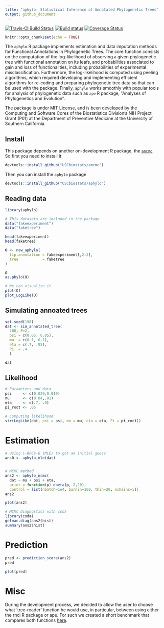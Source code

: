 ```yaml
---
title: "aphylo: Statistical Inference of Annotated Phylogenetic Trees"
output: github_document
---
```


[![Travis-CI Build Status](https://travis-ci.org/USCbiostats/aphylo.svg?branch=master)](https://travis-ci.org/USCbiostats/aphylo)
[![Build status](https://ci.appveyor.com/api/projects/status/1xpgpv10yifojyab?svg=true)](https://ci.appveyor.com/project/gvegayon/phylogenetic)
[![Coverage Status](https://codecov.io/gh/USCbiostats/aphylo/branch/master/graph/badge.svg)](https://codecov.io/gh/USCbiostats/aphylo)


```r
knitr::opts_chunk$set(echo = TRUE)
```

The `aphylo` R package implements estimation and data imputation methods for Functional Annotations in Phylogenetic Trees. The core function consists on the computation of the log-likelihood of observing a given phylogenetic tree with functional annotation on its leafs, and probabilities associated to gain and loss of functionalities, including probabilities of experimental misclassification. Furthermore, the log-likelihood is computed using peeling algorithms, which required developing and implementing efficient algorithms for re-coding and preparing phylogenetic tree data so that can be used with the package. Finally, `aphylo` works smoothly with popular tools for analysis of phylogenetic data such as `ape` R package, "Analyses of Phylogenetics and Evolution".

The package is under MIT License, and is been developed by the Computing and Software Cores of the Biostatistics Division's NIH Project Grant (P01) at the Department of Preventive Medicine at the University of Southern California.

## Install

This package depends on another on-development R package, the [`amcmc`](https://github.com/USCbiostats/amcmc). So first you need to install it:

```r
devtools::install_github("USCbiostats/amcmc")
```

Then you can install the `aphylo` package

```r
devtools::install_github("USCbiostats/aphylo")
```

## Reading data

```r
library(aphylo)
```


```r

# This datasets are included in the package
data("fakeexperiment")
data("faketree")

head(fakeexperiment)
head(faketree)
```

```r
O <- new_aphylo(
  tip.annotation = fakeexperiment[,2:3],
  tree           = faketree
)

O
as.phylo(O)

# We can visualize it
plot(O)
plot_LogLike(O)
```

## Simulating annoated trees

```r
set.seed(198)
dat <- sim_annotated_tree(
  200, P=2, 
  psi = c(0.05, 0.05),
  mu  = c(0.1, 0.1),
  eta = c(.7, .95),
  Pi  = .4
  )

dat
```


## Likelihood


```r
# Parameters and data
psi     <- c(0.020,0.010)
mu      <- c(0.04,.01)
eta     <- c(.7, .9)
pi_root <- .05

# Computing likelihood
str(LogLike(dat, psi = psi, mu = mu, eta = eta, Pi = pi_root))

```

# Estimation

```r
# Using L-BFGS-B (MLE) to get an initial guess
ans0 <- aphylo_mle(dat)


# MCMC method
ans2 <- aphylo_mcmc(
  dat ~ mu + psi + eta,
  prior = function(p) dbeta(p, 2,20),
  control = list(nbatch=1e4, burnin=100, thin=20, nchains=5))
ans2

plot(ans2)
```

```r
# MCMC Diagnostics with coda
library(coda)
gelman.diag(ans2$hist)
summary(ans2$hist)
```


# Prediction 

```r
pred <- prediction_score(ans2)
pred

plot(pred)
```

# Misc

During the development process, we decided to allow the user to choose what 'tree-reader' function he would use, in particular, between using either the rncl R package or ape. For such we created a short benchmark that compares both functions [here](playground/ape_now_supports_singletons.md).